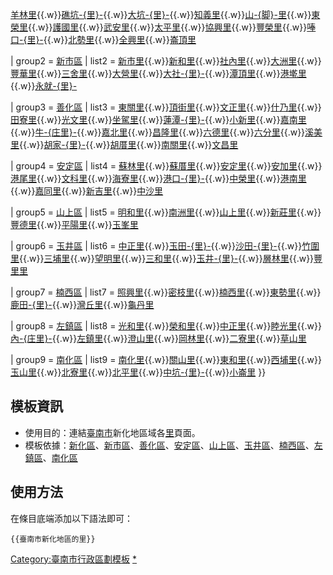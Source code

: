 {{Navbox
| title  = [[臺南市]]新化地區的里
| style  = width:600px
| state  = uncollapsed
| image  = 
| name   = 臺南市新化地區的里
| group1 = [[新化區]]
| list1  = [[𦰡拔里]]{{.w}}[[羊林里]]{{.w}}[[礁坑里|礁坑-{里}-]]{{.w}}[[大坑里 (臺南市)|大坑-{里}-]]{{.w}}[[知義里]]{{.w}}[[山脚里 (臺南市)|山-{脚}-里]]{{.w}}[[東榮里 (臺南市)|東榮里]]{{.w}}[[護國里]]{{.w}}[[武安里]]{{.w}}[[太平里 (臺南市)|太平里]]{{.w}}[[協興里]]{{.w}}[[豐榮里 (臺南市)|豐榮里]]{{.w}}[[唪口里|唪口-{里}-]]{{.w}}[[北勢里 (新化區)|北勢里]]{{.w}}[[全興里 (臺南市)|全興里]]{{.w}}[[崙頂里 (新化區)|崙頂里]]

| group2 = [[新市區 (台灣)|新市區]]
| list2  = [[新市里 (臺南市)|新市里]]{{.w}}[[新和里 (臺南市)|新和里]]{{.w}}[[社內里]]{{.w}}[[大洲里 (臺南市)|大洲里]]{{.w}}[[豐華里]]{{.w}}[[三舍里]]{{.w}}[[大營里]]{{.w}}[[大社里 (臺南市)|大社-{里}-]]{{.w}}[[潭頂里]]{{.w}}[[港墘里 (臺南市)|港墘里]]{{.w}}[[永就里|永就-{里}-]]

| group3 = [[善化區]]
| list3  = [[東關里]]{{.w}}[[頂街里 (臺南市)|頂街里]]{{.w}}[[文正里]]{{.w}}[[什乃里]]{{.w}}[[田寮里 (善化區)|田寮里]]{{.w}}[[光文里]]{{.w}}[[坐駕里]]{{.w}}[[蓮潭里|蓮潭-{里}-]]{{.w}}[[小新里]]{{.w}}[[嘉南里]]{{.w}}[[牛庄里|牛-{庄里}-]]{{.w}}[[嘉北里]]{{.w}}[[昌隆里 (臺南市)|昌隆里]]{{.w}}[[六德里]]{{.w}}[[六分里 (臺南市)|六分里]]{{.w}}[[溪美里 (臺南市)|溪美里]]{{.w}}[[胡家里|胡家-{里}-]]{{.w}}[[胡厝里]]{{.w}}[[南關里]]{{.w}}[[文昌里 (善化區)|文昌里]]

| group4 = [[安定區 (台灣)|安定區]]
| list4  = [[蘇林里]]{{.w}}[[蘇厝里]]{{.w}}[[安定里 (臺南市)|安定里]]{{.w}}[[安加里]]{{.w}}[[港尾里 (臺南市安定區)|港尾里]]{{.w}}[[文科里]]{{.w}}[[海寮里]]{{.w}}[[港口里 (臺南市)|港口-{里}-]]{{.w}}[[中榮里 (臺南市)|中榮里]]{{.w}}[[港南里 (臺南市)|港南里]]{{.w}}[[嘉同里]]{{.w}}[[新吉里 (臺南市)|新吉里]]{{.w}}[[中沙里]]

| group5 = [[山上區]]
| list5  = [[明和里 (臺南市)|明和里]]{{.w}}[[南洲里 (臺南市)|南洲里]]{{.w}}[[山上里]]{{.w}}[[新莊里 (臺南市)|新莊里]]{{.w}}[[豐德里]]{{.w}}[[平陽里 (臺南市)|平陽里]]{{.w}}[[玉峯里]]

| group6 = [[玉井區]]
| list6  = [[中正里 (玉井區)|中正里]]{{.w}}[[玉田里 (臺南市)|玉田-{里}-]]{{.w}}[[沙田里|沙田-{里}-]]{{.w}}[[竹圍里 (臺南市)|竹圍里]]{{.w}}[[三埔里]]{{.w}}[[望明里]]{{.w}}[[三和里 (玉井區)|三和里]]{{.w}}[[玉井里|玉井-{里}-]]{{.w}}[[層林里]]{{.w}}[[豐里里 (臺南市)|豐里里]]

| group7 = [[楠西區]]
| list7  = [[照興里]]{{.w}}[[密枝里]]{{.w}}[[楠西里]]{{.w}}[[東勢里 (楠西區)|東勢里]]{{.w}}[[鹿田里|鹿田-{里}-]]{{.w}}[[灣丘里]]{{.w}}[[龜丹里]]

| group8 = [[左鎮區]]
| list8  = [[光和里 (臺南市)|光和里]]{{.w}}[[榮和里 (臺南市)|榮和里]]{{.w}}[[中正里 (左鎮區)|中正里]]{{.w}}[[睦光里]]{{.w}}[[內庄里|內-{庄里}-]]{{.w}}[[左鎮里]]{{.w}}[[澄山里]]{{.w}}[[岡林里]]{{.w}}[[二寮里]]{{.w}}[[草山里]]

| group9 = [[南化區]]
| list9  = [[南化里]]{{.w}}[[關山里 (臺南市)|關山里]]{{.w}}[[東和里 (南化區)|東和里]]{{.w}}[[西埔里 (南化區)|西埔里]]{{.w}}[[玉山里 (南化區)|玉山里]]{{.w}}[[北寮里]]{{.w}}[[北平里]]{{.w}}[[中坑里 (南化區)|中坑-{里}-]]{{.w}}[[小崙里]]
}}
<noinclude>

== 模板資訊 ==
*使用目的：連結[[臺南市]]新化地區域各[[里 (中華民國)|里]]頁面。
*模板依據：[[新化區]]、[[新市區 (台灣)|新市區]]、[[善化區]]、[[安定區 (台灣)|安定區]]、[[山上區]]、[[玉井區]]、[[楠西區]]、[[左鎮區]]、[[南化區]]

== 使用方法 ==
在條目底端添加以下語法即可：
<pre>{{臺南市新化地區的里}}</pre>
<noinclude>
[[Category:臺南市行政區劃模板]]
[[Category:臺南市的里|*]]
</noinclude>